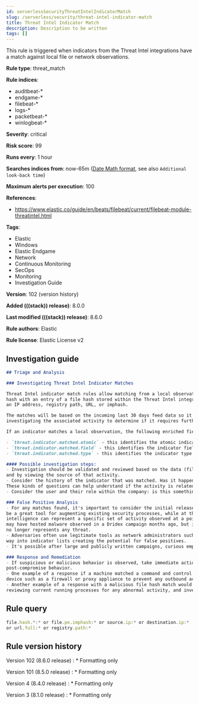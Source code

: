```yaml
---
id: serverlessSecurityThreatIntelIndicatorMatch
slug: /serverless/security/threat-intel-indicator-match
title: Threat Intel Indicator Match
description: Description to be written
tags: []
---
```


<div id="threat-intel-indicator-match"></div>

This rule is triggered when indicators from the Threat Intel integrations have a match against local file or network observations.

**Rule type**: threat_match

**Rule indices**:

* auditbeat-*
* endgame-*
* filebeat-*
* logs-*
* packetbeat-*
* winlogbeat-*

**Severity**: critical

**Risk score**: 99

**Runs every**: 1 hour

**Searches indices from**: now-65m ([Date Math format](((ref))/common-options.html#date-math), see also <DocLink id="serverlessSecurityRulesUiCreate" section="set-the-rules-schedule">`Additional look-back time`</DocLink>)

**Maximum alerts per execution**: 100

**References**:

* https://www.elastic.co/guide/en/beats/filebeat/current/filebeat-module-threatintel.html

**Tags**:

* Elastic
* Windows
* Elastic Endgame
* Network
* Continuous Monitoring
* SecOps
* Monitoring
* Investigation Guide

**Version**: 102 (<DocLink id="serverlessSecurityThreatIntelIndicatorMatch" section="rule-version-history">version history</DocLink>)

**Added (((stack)) release)**: 8.0.0

**Last modified (((stack)) release)**: 8.6.0

**Rule authors**: Elastic

**Rule license**: Elastic License v2

## Investigation guide

```markdown
## Triage and Analysis

### Investigating Threat Intel Indicator Matches

Threat Intel indicator match rules allow matching from a local observation such as an endpoint event that records a file
hash with an entry of a file hash stored within the Threat Intel integrations. Matches can also occur on
an IP address, registry path, URL, or imphash.

The matches will be based on the incoming last 30 days feed data so it's important to validate the data and review the results by
investigating the associated activity to determine if it requires further investigation.

If an indicator matches a local observation, the following enriched fields will be generated to identify the indicator, field, and type matched.

- `threat.indicator.matched.atomic` - this identifies the atomic indicator that matched the local observation
- `threat.indicator.matched.field` - this identifies the indicator field that matched the local observation
- `threat.indicator.matched.type` - this identifies the indicator type that matched the local observation

#### Possible investigation steps:
- Investigation should be validated and reviewed based on the data (file hash, registry path, URL, imphash) that was matched
and by viewing the source of that activity.
- Consider the history of the indicator that was matched. Has it happened before? Is it happening on multiple machines?
These kinds of questions can help understand if the activity is related to legitimate behavior.
- Consider the user and their role within the company: is this something related to their job or work function?

### False Positive Analysis
- For any matches found, it's important to consider the initial release date of that indicator. Threat intelligence can
be a great tool for augmenting existing security processes, while at the same time it should be understood that threat
intelligence can represent a specific set of activity observed at a point in time. For example, an IP address
may have hosted malware observed in a Dridex campaign months ago, but it's possible that IP has been remediated and
no longer represents any threat.
- Adversaries often use legitimate tools as network administrators such as `PsExec` or `AdFind`; these tools often find their
way into indicator lists creating the potential for false positives.
- It's possible after large and publicly written campaigns, curious employees might end up going directly to attacker infrastructure and triggering these rules.

### Response and Remediation
- If suspicious or malicious behavior is observed, take immediate action to isolate activity to prevent further
post-compromise behavior.
- One example of a response if a machine matched a command and control IP address would be to add an entry to a network
device such as a firewall or proxy appliance to prevent any outbound activity from leaving that machine.
- Another example of a response with a malicious file hash match would involve validating if the file was properly quarantined,
reviewing current running processes for any abnormal activity, and investigating for any other follow-up actions such as persistence or lateral movement.

```

## Rule query

```js
file.hash.*:* or file.pe.imphash:* or source.ip:* or destination.ip:*
or url.full:* or registry.path:*
```

<div id="threat-intel-indicator-match-history"></div>

## Rule version history

Version 102 (8.6.0 release) 
    : * Formatting only

Version 101 (8.5.0 release) 
    : * Formatting only

Version 4 (8.4.0 release) 
    : * Formatting only

Version 3 (8.1.0 release) 
    : * Formatting only


